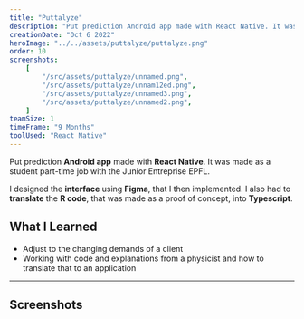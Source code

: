 ```yaml
---
title: "Puttalyze"
description: "Put prediction Android app made with React Native. It was made as a student part-time job with the Junior Entreprise EPFL."
creationDate: "Oct 6 2022"
heroImage: "../../assets/puttalyze/puttalyze.png"
order: 10
screenshots:
    [
        "/src/assets/puttalyze/unnamed.png",
        "/src/assets/puttalyze/unnam12ed.png",
        "/src/assets/puttalyze/unnamed3.png",
        "/src/assets/puttalyze/unnamed2.png",
    ]
teamSize: 1
timeFrame: "9 Months"
toolUsed: "React Native"
---
```


Put prediction **Android app** made with **React Native**.
It was made as a student part-time job with the Junior Entreprise EPFL.

I designed the **interface** using **Figma**, that I then implemented.
I also had to **translate** the **R code**, that was made as a proof of concept, into **Typescript**.

## What I Learned

- Adjust to the changing demands of a client
- Working with code and explanations from a physicist and how to translate that to an application

---

## Screenshots


<ScreenshotList screenshots={frontmatter.screenshots} />

